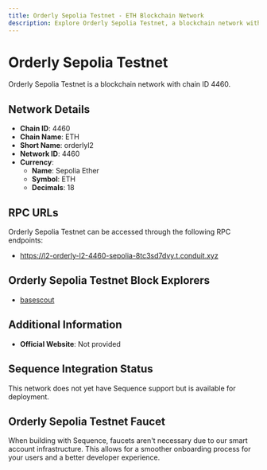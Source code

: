 ```yaml
--- 
title: Orderly Sepolia Testnet - ETH Blockchain Network
description: Explore Orderly Sepolia Testnet, a blockchain network with chain ID 4460. Learn about its native currency, Sepolia Ether, and how to interact with the network.
---
```


# Orderly Sepolia Testnet

Orderly Sepolia Testnet is a blockchain network with chain ID 4460.

## Network Details

- **Chain ID**: 4460
- **Chain Name**: ETH
- **Short Name**: orderlyl2
- **Network ID**: 4460
- **Currency**: 
  - **Name**: Sepolia Ether
  - **Symbol**: ETH
  - **Decimals**: 18

## RPC URLs

Orderly Sepolia Testnet can be accessed through the following RPC endpoints:

- https://l2-orderly-l2-4460-sepolia-8tc3sd7dvy.t.conduit.xyz

## Orderly Sepolia Testnet Block Explorers

- [basescout](https://explorerl2new-orderly-l2-4460-sepolia-8tc3sd7dvy.t.conduit.xyz)

## Additional Information

- **Official Website**: Not provided

## Sequence Integration Status

This network does not yet have Sequence support but is available for deployment.

## Orderly Sepolia Testnet Faucet

When building with Sequence, faucets aren't necessary due to our smart account infrastructure. This allows for a smoother onboarding process for your users and a better developer experience.
